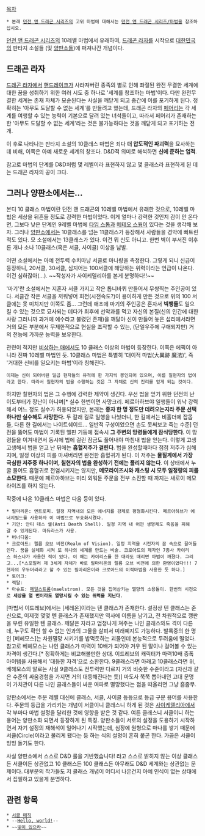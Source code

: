 [[목차]]
 * 본래 [[던전 앤 드래곤 시리즈]]의 고위 마법에 대해서는 [[던전 앤 드래곤 시리즈/마법]]을 참조하십시오.
[[던전 앤 드래곤 시리즈]]의 10레벨 마법에서 유래하여, [[드래곤 라자]]를 시작으로 [[대한민국]]의 판타지 소설들 (및 [[양판소]]들)에 퍼져나간 개념이다.

== 드래곤 라자 ==
[[드래곤 라자]]에서 [[핸드레이크]]가 사라져버린 종족의 별로 인해 좌절된 완전 무결한 세계에 대한 꿈을 성취하기 위한 여러 시도 중 하나로 '세계를 창조하는 마법'이다. 다만 완전무결한 세계는 존재 자체가 모순된다는 사실을 깨닫게 되고 중간에 이를 포기하게 된다.
정확히는 '아무도 도달할 수 없는 세계'를 만들려고 했는데, 드래곤 라자의 [[페어리]]는 각 세계를 여행할 수 있는 능력이 기본으로 달려 있는 녀석들이고, 따라서 페어리가 존재하는 한 '아무도 도달할 수 없는 세계'라는 것은 불가능하다는 것을 깨닫게 되고 포기하는 전개.

이 후로 나타나는 판타지 소설의 10클래스 마법은 죄다 '''더 압도적인 파괴력'''을 묘사하는데 비해, 이쪽은 아예 새로운 세계의 창조다. D&D적 의미로 해석하면 '''신에 준하는 업적'''.

참고로 마법의 단계를 D&D처럼 몇 레벨이라 표현하지 않고 몇 클래스라 표현하게 된 데는 드래곤 라자의 공이 크다.

== 그러나 양판소에서는... ==
본디 10 클래스 마법이란 던전 앤 드래곤의 10레벨 마법에서 유래한 것으로, 10레벨 마법은 세상을 뒤흔들 정도로 강력한 마법이었다. 이게 얼마나 강력한 것인지 감이 안 온다면, 그보다 낮은 단계인 9레벨 마법에 [[타임 스톱]]과 [[메테오 스웜]]이 있다는 것을 생각해 보자. 그러나 [[양판소]]에서는 10클래스를 넘는 11클래스가 등장해서 사람들을 경악에 빠트린 적도 있다. 모 소설에서는 13클래스가 있다. 이건 뭐 신도 아니고. 한번 벽이 부서진 이후론 개나 소나 10클래스(혹은 서클, 사이클) 이상을 남발.

어떤 소설에서는 아예 전투력 수치마냥 서클로 마나량을 측정한다. 그렇게 되니 신급이 등장하니, 20서클, 30서클, 심지어는 100서클에 해당하는 위력이라는 언급이 나온다. 이건 심하잖아(…). ~~작성자가 사이케델리아를 본게 분명하다!!~~

'마기'란 소설에서는 지혼자 서클 가지고 작은 톱니바퀴 만들어서 무쌍찍는 주인공이 있다. 서클간 작은 서클을 끼워넣어 회전(시전속도?)이 용이하게 만든 것으로 위의 100 서클에는 못 미치지만 이쪽도 좀... 그런데 애초에 마기의 주인공은 혼자서 '''빅뱅들'''도 일으킬 수 있는 것으로 묘사되는 데다가 최후에 선악과를 먹고 자신의 본질(신의 인간에 대한 사랑 그러니까 과거에 예수라고 불렸던 존재)을 깨달아 신이 만들어 놓은 섭리에서라면 거의 모든 부분에서 무제한적으로 현실을 조작할 수 있는, (단일우주에 구애되지만) 거의 전능에 가까운 능력을 보유한다.

관련이 적지만 [[비상하는 매]]에서도 10 클래스 이상의 마법이 등장한다. 이쪽은 에픽이 아니라 진짜 10레벨 마법인 듯. 10클래스 마법은 특별히 '대이적 마법(大異跡 魔法)', 즉 '거대한 신비를 일으키는 마법'이라 칭해진다.
 이제는 신이 되어버린 일곱 현자들의 유적에 한 가지씩 봉인되어 있으며, 이를 칠현자의 법이라고 한다. 따라서 칠현자의 법을 수행하는 것은 그 자체로 신의 진리를 얻게 되는 것이다.
하지만 칠현자의 법은 그 수행에 강력한 제약이 생긴다. 우선 법을 얻기 위한 던전의 난이도부터가 장난이 아니며[* 실수 한번이면 사망크리. 페르아하브야 일행들이 워낙 강력해서 어느 정도 실수가 허용되었지만, 본래는 '''종자 한 명 정도만 데려오는지라 주문 선택 하나만 실수해도 사망한다.''' 두 갈래 길로 일행을 나눴더니, 한 길에서는 비홀더에 잡몹들, 다른 한 길에서는 나이트쉐이드... 일반적 구성이었으면 손도 못써보고 죽는 수준] 던전을 뚫어도 마법이 기록된 엘핀 기둥에 접속시 '''그 주변의 망령들에게 잠식당한다'''. 이 망령들을 이겨내면서 동시에 법에 걸린 잠금도 풀어내야 마침내 법을 얻는다. 이렇게 고생고생해서 법을 얻고 난 뒤에는 '''흡혈저주가 걸린다'''. 법을 완성할때마다 점점 저주가 심해지며, 일정 이상의 피를 마셔버리면 완전한 흡혈귀가 된다. 이 저주는 '''물질계에서 가장 극심한 저주중 하나이며, 칠현자의 법을 완성하기 전에는 풀리지 않는다'''. 이 상태에서 누굴 물어도 흡혈귀로 전염시키지는 않지만, '''메모라이즈시와 캐스팅 시 모두 일정량의 피를 소모한다'''. 때문에 페르아하브는 미리 외워둔 주문을 전부 소진할 때 까지는 새로이 메모라이즈를 하지 않는다.

작중에 나온 10클래스 마법은 다음 등이 있다.
 * 필마리온: 엔트로피. 일정 지역내의 모든 에너지를 강제로 평형화시킨다. 페르아하브가 에너지필드를 사용하자 이 마법으로 무효화시켰다.
 * 기안: 안티 데스 쉘(Anti Death Shell). 일정 지역 내 어떤 생명체도 죽음을 피해갈 수 있게된다. 마듀라스가 사용.
 * 버너디움:
 * 크로아드: 렐름 오브 비전(Realm of Vision). 일정 지역을 시전자의 꿈 속으로 끌어들인다. 꿈을 실체화 시켜 또 하나의 세계를 만드는 비술. 크로아드의 제자인 7종사 카이리스 하스나가 사용한 적이 있다. 이 때는 카이리스를 한 대라도 때리면 마법이 깨졌다. 그리고...[*스포일러 제 3세계 자체가 바로 필마리온의 렐름 오브 비전에 의한 환영이었다!!! 7현자의 우두머리라고 할 수 있는 필마리온이라 크로아드의 이적마법을 사용한 듯 하다.]
 * 토어크:
 * 렉탈:
 * 아슈프: [[메일스트롬]](maelstrom). 모든 것을 집어삼키는 멸망의 소용돌이. 한번의 시전으로 '''세상을 열 번이라도 멸망시킬 수 있는 위력을 지닌다'''.


[마법서 이드레브]에서는 [세레온]이라는 텐 클래스가 존재한다. 설정상 텐 클래스는 준신으로, 이제껏 몇몇 텐 클래스가 존재했지만 역사에 이름을 남기고, 전 차원적으로 깽판을 부린 유일한 텐 클래스.
깨달은 자라고 엄청나게 쳐주는 나인 클래스와도 격이 다른데, 누구도 확인 할 수 없는 인과의 그물을 살펴서 미래예지도 가능하다.
발록중의 한 명인 [베헤모스]는 차원멸망 시키기를 밥먹듯하는 괴물인데 본능적으로 두려움에 떨었다. 참고로 베헤모스는 나인 클래스가 마력이 10배가 되어야 겨우 된 말이나 걸어볼 수 있는 자격이 생긴다.[* 정확하게는 비교해볼만한 상대. 이드레브의 캐릭터가 마력10배 증폭 아이템을 사용해서 '대등한 자격'으로 소환한다. 9클래스라면 아래고 10클래스라면 위, 베헤모스의 말로는 사실 9클래스도 전투력만 다르지 거의 비슷한 수준이라고 (자신과 같은 수준의 싸움경험을 가지면 거의 대등해진다는 듯)]
마도사 쭉쭉 뽑아내던 고대 문명이 가치관이 다른 나인 클래스들이 싸운 여파로 멸망했다는 점을 떠올리면 그냥 흠좀무.

양판소에서는 주문 레벨 대신에 클래스, 서클, 사이클 등등으로 등급 구분 용어를 사용한다. 주문의 등급을 가리키는 개념이 서클이니 클래스니 하게 된 것은 [[사이케델리아]]에서 각 부마다 마법 설정을 달리한 것에 영향을 받은 것 같다. 여튼 클래스니 서클이니 하는 용어는 양판소화 되면서 등장하게 된 특징. 양판소들이 서로의 설정을 도용하기 시작하면서 자기 설정의 재해석이 일어나기 시작했는데, 심장에 원형으로 마나를 쌓기 때문에 서클(Circle)이라고 불리게 됐다는 둥 하는 식의 설명이 흔히 붙곤 한다. 가끔은 서클이 빙빙 돌기도 한다.

사실 양판소에서 스스로 D&D 룰을 기반했습니다! 라고 스스로 밝히지 않는 이상 클래스든 서클이든 상관없고 10 클래스든 100 클래스든 아무래도 D&D 세계와는 상관없는 문제이다. 대부분의 작가들도 저 클래스 개념이 어디서 나온건지 아예 인식이 없는 상태에서 집필하고 있을게 분명하다.

== 관련 항목 ==
 * [[서클 매직]]
 * --[[Hello, world!]]--
 * ~~[[빛이 있으라]]~~

